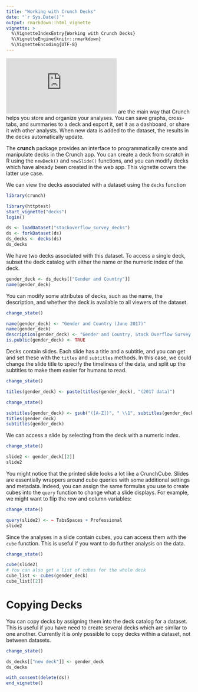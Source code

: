 ```yaml
---
title: "Working with Crunch Decks"
date: "`r Sys.Date()`"
output: rmarkdown::html_vignette
vignette: >
  %\VignetteIndexEntry{Working with Crunch Decks}
  %\VignetteEngine{knitr::rmarkdown}
  %\VignetteEncoding{UTF-8}
---
```


![Decks](https://support.crunch.io/crunch/crunch_saving-analyses.html) are the main way that Crunch helps you store and organize your analyses. You can save graphs, cross-tabs, and summaries to a deck and export it, set it as a dashboard, or share it with other analysts. When new data is added to the dataset, the results in the decks automatically update.

The **crunch** package provides an interface to programmatically create and manipulate decks in the Crunch app. You can create a deck from scratch in R using the `newDeck()` and `newSlide()` functions, and you can modify decks which have already been created in the web app. This vignette covers the latter use case.

We can view the decks associated with a dataset using the `decks` function

```r
library(crunch)
```

```r
library(httptest)
start_vignette("decks")
login()
```

```r
ds <- loadDataset("stackoverflow_survey_decks")
ds <- forkDataset(ds)
ds_decks <- decks(ds)
ds_decks
```
We have two decks associated with this dataset. To access a single deck, subset the deck catalog with either the name or the numeric index of the deck.

```r
gender_deck <- ds_decks[["Gender and Country"]]
name(gender_deck)
```

You can modify some attributes of decks, such as the name, the description, and whether the deck is available to all viewers of the dataset.

```r
change_state()
```

```r
name(gender_deck) <- "Gender and Country (June 2017)"
name(gender_deck)
description(gender_deck) <- "Gender and Country, Stack Overflow Survey as of 2017"
is.public(gender_deck) <- TRUE
```

Decks contain slides. Each slide has a title and a subtitle, and you can get and set these with the `titles` and `subtitles` methods. In this case, we could change the slide title to specify the timeliness of the data, and split up the subtitles to make them easier for humans to read.
```r
change_state()
```
```r
titles(gender_deck) <- paste(titles(gender_deck), "(2017 data)")
```
```r
change_state()
```
```r
subtitles(gender_deck) <- gsub("([A-Z])", " \\1", subtitles(gender_deck))
titles(gender_deck)
subtitles(gender_deck)
```

We can access a slide by selecting from the deck with a numeric index.

```r
change_state()
```
```r
slide2 <- gender_deck[[2]]
slide2
```

You might notice that the printed slide looks a lot like a CrunchCube. Slides are essentially wrappers around cube queries with some additional settings and metadata. Indeed, you can assign the same formulas you use to create cubes into the `query` function to change what a slide displays. For example, we might want to flip the row and column variables:

```r
change_state()
```
```r
query(slide2) <- ~ TabsSpaces + Professional
slide2
```

Since the analyses in a slide contain cubes, you can access them with the `cube` function. This is useful if you want to do further analysis on the data.

```r
change_state()
```
```r
cube(slide2)
# You can also get a list of cubes for the whole deck
cube_list <- cubes(gender_deck)
cube_list[[2]]
```

# Copying Decks

You can copy decks by assigning them into the deck catalog for a dataset. This is useful if you have need to create several decks which are similar to one another. Currently it is only possible to copy decks within a dataset, not between datasets.

```r
change_state()
```
```r
ds_decks[["new deck"]] <- gender_deck
ds_decks
```
```r
with_consent(delete(ds))
end_vignette()
```
